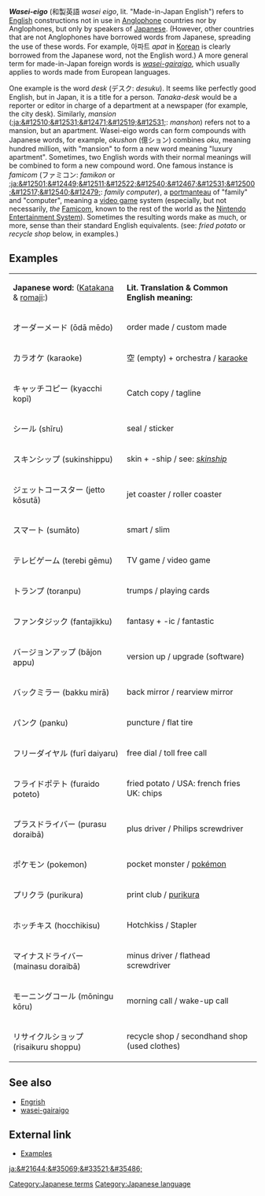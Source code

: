 '''''Wasei-eigo''''' (&#21644;&#35069;&#33521;&#35486; ''wasei eigo'', lit. "Made-in-Japan English") refers to [[English language|English]] constructions not in use in [[Anglophone]] countries nor by Anglophones, but only by speakers of [[Japanese language|Japanese]]. (However, other countries that are not Anglophones have borrowed words from Japanese, spreading the use of these words. For example, &#50500;&#54028;&#53944; ''apat'' in [[Korean language|Korean]] is clearly borrowed from the Japanese word, not the English word.)
A more general term for made-in-Japan foreign words is ''[[gairaigo|wasei-gairaigo]]'', which usually applies to words made from European languages.

One example is the word ''desk'' (&#12487;&#12473;&#12463;: ''desuku''). It seems like perfectly good English, but in Japan, it is a title for a person. ''Tanaka-desk'' would be a reporter or editor in charge of a department at a newspaper (for example, the city desk). Similarly, ''mansion'' ([[:ja:&#12510;&#12531;&#12471;&#12519;&#12531;]]: ''manshon'') refers not to a mansion, but an apartment. Wasei-eigo words can form compounds with Japanese words, for example, ''okushon'' (&#20740;&#12471;&#12519;&#12531;) combines ''oku'', meaning hundred million, with "mansion" to form a new word meaning "luxury apartment". Sometimes, two English words with their normal meanings will be combined to form a new compound word. One famous instance is ''famicom'' (&#12501;&#12449;&#12511;&#12467;&#12531;: ''famikon'' or [[:ja:&#12501;&#12449;&#12511;&#12522;&#12540;&#12467;&#12531;&#12500;&#12517;&#12540;&#12479;]]: ''family computer''), a [[portmanteau]] of "family" and "computer", meaning a [[video game]] system (especially, but not necessarily, ''the'' [[Famicom]], known to the rest of the world as the [[Nintendo Entertainment System]]). Sometimes the resulting words make as much, or more, sense than their standard English equivalents. (see: ''fried potato'' or ''recycle shop'' below, in examples.)


<!-- Todo:
Examples (e.g. paper-driver)

** i added some examples from the japanese wikipedia, plus romanji and stuff! woohoo! 

discussion of wasei-eigo terms as perceived by Japanese
distinction vs. [[Engrish]]
-->
==Examples==
{| border="2"
| '''Japanese word:''' ([[Katakana]] & [[romaji]]:) 
| '''Lit. Translation & Common English meaning:'''
|-
| &#12458;&#12540;&#12480;&#12540;&#12513;&#12540;&#12489; (&#333;d&#257; m&#275;do)
| order made / custom made
|-
| &#12459;&#12521;&#12458;&#12465; (karaoke)
| &#31354; (empty) + orchestra / [[karaoke]]
|-
| &#12461;&#12515;&#12483;&#12481;&#12467;&#12500;&#12540; (kyacchi kop&#299;)
| Catch copy / tagline
|- 
| &#12471;&#12540;&#12523; (sh&#299;ru) 
| seal / sticker
|- 
| &#12473;&#12461;&#12531;&#12471;&#12483;&#12503; (sukinshippu)
| skin + -ship / see: ''[[skinship]]''
|-
| &#12472;&#12455;&#12483;&#12488;&#12467;&#12540;&#12473;&#12479;&#12540; (jetto k&#333;sut&#257;) 
| jet coaster / roller coaster
|- 
| &#12473;&#12510;&#12540;&#12488; (sum&#257;to)
| smart / slim 
|- 
| &#12486;&#12524;&#12499;&#12466;&#12540;&#12512; (terebi g&#275;mu)  
| TV game / video game
|- 
| &#12488;&#12521;&#12531;&#12503; (toranpu) 
| trumps / playing cards
|- 
| &#12501;&#12449;&#12531;&#12479;&#12472;&#12483;&#12463; (fantajikku) 
| fantasy + -ic / fantastic
|- 
| &#12496;&#12540;&#12472;&#12519;&#12531;&#12450;&#12483;&#12503; (b&#257;jon appu)
| version up / upgrade (software) 
|- 
| &#12496;&#12483;&#12463;&#12511;&#12521;&#12540; (bakku mir&#257;) 
| back mirror / rearview mirror
|- 
| &#12497;&#12531;&#12463; (panku)
| puncture / flat tire
|- 
| &#12501;&#12522;&#12540;&#12480;&#12452;&#12516;&#12523; (fur&#299; daiyaru) 
| free dial / toll free call
|- 
| &#12501;&#12521;&#12452;&#12489;&#12509;&#12486;&#12488; (furaido poteto) 
| fried potato / USA: french fries UK: chips
|-
| &#12503;&#12521;&#12473;&#12489;&#12521;&#12452;&#12496;&#12540; (purasu doraib&#257;)
| plus driver / Philips screwdriver
|- 
| &#12509;&#12465;&#12514;&#12531; (pokemon)
| pocket monster / [[Pok&eacute;mon|pok&eacute;mon]]
|- 
| &#12503;&#12522;&#12463;&#12521; (purikura)
| print club / [[purikura]]
|-
| &#12507;&#12483;&#12481;&#12461;&#12473; (hocchikisu)
| Hotchkiss / Stapler
|-
| &#12510;&#12452;&#12490;&#12473;&#12489;&#12521;&#12452;&#12496;&#12540; (mainasu doraib&#257;)
| minus driver / flathead screwdriver
|- 
| &#12514;&#12540;&#12491;&#12531;&#12464;&#12467;&#12540;&#12523; (m&#333;ningu k&#333;ru) 
| morning call / wake-up call
|- 
| &#12522;&#12469;&#12452;&#12463;&#12523;&#12471;&#12519;&#12483;&#12503; (risaikuru shoppu) 
| recycle shop / secondhand shop (used clothes)  
|}

==See also==
* [[Engrish]]
* [[gairaigo|wasei-gairaigo]]

==External link==
*[http://www.csse.monash.edu.au/~jwb/afaq/wasei-eigo.html Examples]

[[ja:&#21644;&#35069;&#33521;&#35486;]]
{{stub}}
[[Category:Japanese terms]][[Category:Japanese language]]